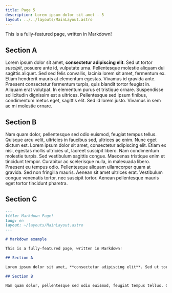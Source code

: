 ```yaml
---
title: Page 5
description: Lorem ipsum dolor sit amet - 5
layout: ../../layouts/MainLayout.astro
---
```


This is a fully-featured page, written in Markdown!

## Section A

Lorem ipsum dolor sit amet, **consectetur adipiscing elit**. Sed ut tortor _suscipit_, posuere ante id, vulputate urna. Pellentesque molestie aliquam dui sagittis aliquet. Sed sed felis convallis, lacinia lorem sit amet, fermentum ex. Etiam hendrerit mauris at elementum egestas. Vivamus id gravida ante. Praesent consectetur fermentum turpis, quis blandit tortor feugiat in. Aliquam erat volutpat. In elementum purus et tristique ornare. Suspendisse sollicitudin dignissim est a ultrices. Pellentesque sed ipsum finibus, condimentum metus eget, sagittis elit. Sed id lorem justo. Vivamus in sem ac mi molestie ornare.

## Section B

Nam quam dolor, pellentesque sed odio euismod, feugiat tempus tellus. Quisque arcu velit, ultricies in faucibus sed, ultrices ac enim. Nunc eget dictum est. Lorem ipsum dolor sit amet, consectetur adipiscing elit. Etiam ex nisi, egestas mollis ultricies ut, laoreet suscipit libero. Nam condimentum molestie turpis. Sed vestibulum sagittis congue. Maecenas tristique enim et tincidunt tempor. Curabitur ac scelerisque nulla, in malesuada libero. Praesent eu tempus odio. Pellentesque aliquam ullamcorper quam at gravida. Sed non fringilla mauris. Aenean sit amet ultrices erat. Vestibulum congue venenatis tortor, nec suscipit tortor. Aenean pellentesque mauris eget tortor tincidunt pharetra.

## Section C

```markdown
---
title: Markdown Page!
lang: en
layout: ~/layouts/MainLayout.astro
---

# Markdown example

This is a fully-featured page, written in Markdown!

## Section A

Lorem ipsum dolor sit amet, **consectetur adipiscing elit**. Sed ut tortor _suscipit_, posuere ante id, vulputate urna. Pellentesque molestie aliquam dui sagittis aliquet. Sed sed felis convallis, lacinia lorem sit amet, fermentum ex. Etiam hendrerit mauris at elementum egestas. Vivamus id gravida ante. Praesent consectetur fermentum turpis, quis blandit tortor feugiat in. Aliquam erat volutpat. In elementum purus et tristique ornare. Suspendisse sollicitudin dignissim est a ultrices. Pellentesque sed ipsum finibus, condimentum metus eget, sagittis elit. Sed id lorem justo. Vivamus in sem ac mi molestie ornare.

## Section B

Nam quam dolor, pellentesque sed odio euismod, feugiat tempus tellus. Quisque arcu velit, ultricies in faucibus sed, ultrices ac enim. Nunc eget dictum est. Lorem ipsum dolor sit amet, consectetur adipiscing elit. Etiam ex nisi, egestas mollis ultricies ut, laoreet suscipit libero. Nam condimentum molestie turpis. Sed vestibulum sagittis congue. Maecenas tristique enim et tincidunt tempor. Curabitur ac scelerisque nulla, in malesuada libero. Praesent eu tempus odio. Pellentesque aliquam ullamcorper quam at gravida. Sed non fringilla mauris. Aenean sit amet ultrices erat. Vestibulum congue venenatis tortor, nec suscipit tortor. Aenean pellentesque mauris eget tortor tincidunt pharetra.
```
